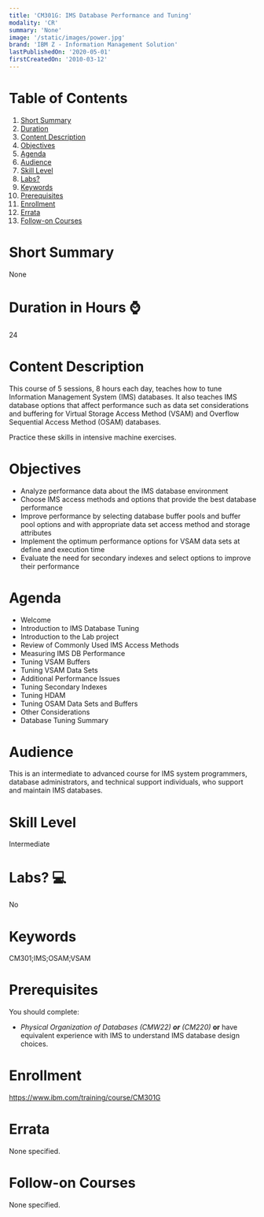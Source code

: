 ```yaml
---
title: 'CM301G: IMS Database Performance and Tuning'
modality: 'CR'
summary: 'None'
image: '/static/images/power.jpg'
brand: 'IBM Z - Information Management Solution'
lastPublishedOn: '2020-05-01'
firstCreatedOn: '2010-03-12'
---
```

# Table of Contents
1.  [Short Summary](#short-summary)
2.  [Duration](#duration-in-hours-)
3.  [Content Description](#content-description)
4.  [Objectives](#objectives)
5.  [Agenda](#agenda)
6.  [Audience](#audience)
7.  [Skill Level](#skill-level)
8.  [Labs?](#labs-)
9.  [Keywords](#keywords)
10. [Prerequisites](#prerequisites)
11. [Enrollment](#enrollment)
12. [Errata](#errata)
13. [Follow-on Courses](#follow-on-courses)

# Short Summary
None

# Duration in Hours ⌚
24

# Content Description
<p>This course of 5 sessions, 8 hours each day, teaches how to tune Information Management System (IMS) databases. It also teaches IMS database options that affect performance such as data set considerations and buffering for Virtual Storage Access Method (VSAM) and Overflow Sequential Access Method (OSAM) databases.
</p><p>Practice these skills in intensive machine exercises.</p>

# Objectives
<ul><li> Analyze performance data about the IMS database environment
</li><li>Choose IMS access methods and options that provide the best database performance
</li><li>Improve performance by selecting database buffer pools and buffer pool options and with appropriate data set access method and storage attributes
</li><li>Implement the optimum performance options for VSAM data sets at define and execution time 
</li><li>Evaluate the need for secondary indexes and select options to improve their performance </li></ul>

# Agenda
<ul><li>Welcome</li><li>Introduction to IMS Database Tuning</li><li>Introduction to the Lab project</li><li>Review of Commonly Used IMS Access Methods</li><li>Measuring IMS DB Performance</li><li>Tuning VSAM Buffers</li><li>Tuning VSAM Data Sets</li><li>Additional Performance Issues</li><li>Tuning Secondary Indexes</li><li>Tuning HDAM</li><li>Tuning OSAM Data Sets and Buffers</li><li>Other Considerations</li><li>Database Tuning Summary</li></ul>

# Audience
<p>This is an intermediate to advanced course for IMS system programmers, database administrators, and technical support  individuals, who support and maintain IMS databases.</p>

# Skill Level
Intermediate

# Labs? 💻
No

# Keywords
CM301;IMS;OSAM;VSAM

# Prerequisites
<p>You should complete:
</p><ul><li><i>Physical Organization of Databases (CMW22) <b>or</b> (CM220)</i> <b>or</b> have equivalent experience with IMS to understand IMS database design choices. </li></ul>

# Enrollment
https://www.ibm.com/training/course/CM301G

# Errata
None specified.

# Follow-on Courses
None specified.

